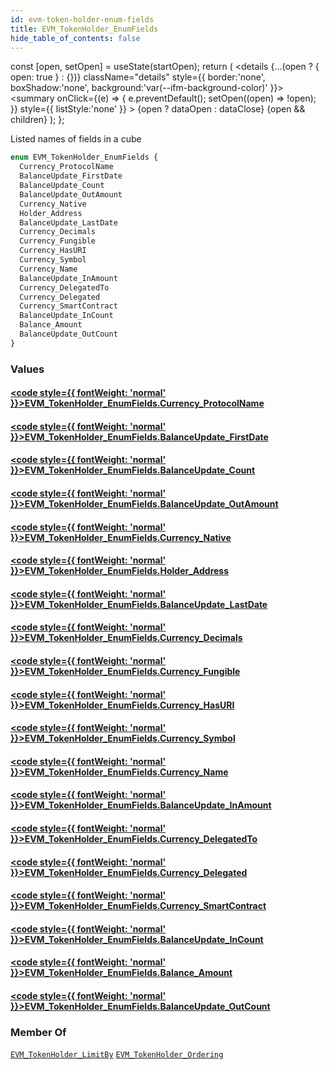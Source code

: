 ```yaml
---
id: evm-token-holder-enum-fields
title: EVM_TokenHolder_EnumFields
hide_table_of_contents: false
---
```







  const [open, setOpen] = useState(startOpen);
  return (
    <details {...(open ? { open: true } : {})} className="details" style={{ border:'none', boxShadow:'none', background:'var(--ifm-background-color)' }}>
      <summary
        onClick={(e) => {
          e.preventDefault();
          setOpen((open) => !open);
        }}
        style={{ listStyle:'none' }}
      >
      {open ? dataOpen : dataClose}
      </summary>
      {open && children}
    </details>
  );
};










Listed names of fields in a cube


```graphql
enum EVM_TokenHolder_EnumFields {
  Currency_ProtocolName
  BalanceUpdate_FirstDate
  BalanceUpdate_Count
  BalanceUpdate_OutAmount
  Currency_Native
  Holder_Address
  BalanceUpdate_LastDate
  Currency_Decimals
  Currency_Fungible
  Currency_HasURI
  Currency_Symbol
  Currency_Name
  BalanceUpdate_InAmount
  Currency_DelegatedTo
  Currency_Delegated
  Currency_SmartContract
  BalanceUpdate_InCount
  Balance_Amount
  BalanceUpdate_OutCount
}
```




### Values

#### [<code style={{ fontWeight: 'normal' }}>EVM_TokenHolder_EnumFields.<b>Currency_ProtocolName</b></code>](#)  
> 
> 
> 
> 

#### [<code style={{ fontWeight: 'normal' }}>EVM_TokenHolder_EnumFields.<b>BalanceUpdate_FirstDate</b></code>](#)  
> 
> 
> 
> 

#### [<code style={{ fontWeight: 'normal' }}>EVM_TokenHolder_EnumFields.<b>BalanceUpdate_Count</b></code>](#)  
> 
> 
> 
> 

#### [<code style={{ fontWeight: 'normal' }}>EVM_TokenHolder_EnumFields.<b>BalanceUpdate_OutAmount</b></code>](#)  
> 
> 
> 
> 

#### [<code style={{ fontWeight: 'normal' }}>EVM_TokenHolder_EnumFields.<b>Currency_Native</b></code>](#)  
> 
> 
> 
> 

#### [<code style={{ fontWeight: 'normal' }}>EVM_TokenHolder_EnumFields.<b>Holder_Address</b></code>](#)  
> 
> 
> 
> 

#### [<code style={{ fontWeight: 'normal' }}>EVM_TokenHolder_EnumFields.<b>BalanceUpdate_LastDate</b></code>](#)  
> 
> 
> 
> 

#### [<code style={{ fontWeight: 'normal' }}>EVM_TokenHolder_EnumFields.<b>Currency_Decimals</b></code>](#)  
> 
> 
> 
> 

#### [<code style={{ fontWeight: 'normal' }}>EVM_TokenHolder_EnumFields.<b>Currency_Fungible</b></code>](#)  
> 
> 
> 
> 

#### [<code style={{ fontWeight: 'normal' }}>EVM_TokenHolder_EnumFields.<b>Currency_HasURI</b></code>](#)  
> 
> 
> 
> 

#### [<code style={{ fontWeight: 'normal' }}>EVM_TokenHolder_EnumFields.<b>Currency_Symbol</b></code>](#)  
> 
> 
> 
> 

#### [<code style={{ fontWeight: 'normal' }}>EVM_TokenHolder_EnumFields.<b>Currency_Name</b></code>](#)  
> 
> 
> 
> 

#### [<code style={{ fontWeight: 'normal' }}>EVM_TokenHolder_EnumFields.<b>BalanceUpdate_InAmount</b></code>](#)  
> 
> 
> 
> 

#### [<code style={{ fontWeight: 'normal' }}>EVM_TokenHolder_EnumFields.<b>Currency_DelegatedTo</b></code>](#)  
> 
> 
> 
> 

#### [<code style={{ fontWeight: 'normal' }}>EVM_TokenHolder_EnumFields.<b>Currency_Delegated</b></code>](#)  
> 
> 
> 
> 

#### [<code style={{ fontWeight: 'normal' }}>EVM_TokenHolder_EnumFields.<b>Currency_SmartContract</b></code>](#)  
> 
> 
> 
> 

#### [<code style={{ fontWeight: 'normal' }}>EVM_TokenHolder_EnumFields.<b>BalanceUpdate_InCount</b></code>](#)  
> 
> 
> 
> 

#### [<code style={{ fontWeight: 'normal' }}>EVM_TokenHolder_EnumFields.<b>Balance_Amount</b></code>](#)  
> 
> 
> 
> 

#### [<code style={{ fontWeight: 'normal' }}>EVM_TokenHolder_EnumFields.<b>BalanceUpdate_OutCount</b></code>](#)  
> 
> 
> 
> 



### Member Of

[`EVM_TokenHolder_LimitBy`](/docs/graphql-reference/inputs/evm-token-holder-limit-by)  <Badge class="badge badge--secondary" text="input"/><Bullet />[`EVM_TokenHolder_Ordering`](/docs/graphql-reference/inputs/evm-token-holder-ordering)  <Badge class="badge badge--secondary" text="input"/>

